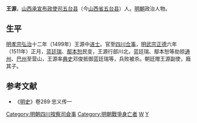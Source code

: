 '''王源'''{{BD|？||1511年||}}，[[山西承宣布政使司|山西承宣布政使司]][[五台县|五台县]]（今[[山西省|山西省]][[五台县|五台县]]）人。[[明朝|明朝]]政治人物。
== 生平 ==
[[明孝宗|明孝宗]][[弘治|弘治]]十二年（1499年）王源中[[进士|进士]]。官至[[四川|四川]][[佥事|佥事]]，[[明武宗|明武宗]][[正德_(明朝)|正德]]六年（1511年）正月，[[蓝廷瑞|蓝廷瑞]]、[[鄢本恕|鄢本恕]]民变，王源行部川北，蓝廷瑞、鄢本恕等劫掠[[通州|通州]]、[[巴州|巴州]]至营山，王源率[[典史|典史]]邓俊抵御蓝廷瑞等，兵败被杀。朝廷赠王源副使，廕其子。
== 参考文献 ==
*《[[明史|明史]]》卷289·忠义传一

{{弘治十二年己未科殿試金榜}}
{{DEFAULTSORT:Wang王}}
[[Category:明朝四川按察司僉事|Category:明朝四川按察司僉事]]
[[Category:明朝戰爭身亡者|Category:明朝戰爭身亡者]]
[[Category:五臺人|W]]
[[Category:王姓|Y]]